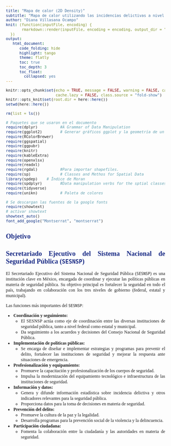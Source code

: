 ```yaml
---
title: "Mapa de calor (2D Density)"
subtitle: "Mapa de calor utilizando las incidencias delictivas a nivel municipal"
author: "Diana Villasana Ocampo"
knit: (function(inputFile, encoding) {
       rmarkdown::render(inputFile, encoding = encoding, output_dir = "../Output/")
  })
output:
   html_document:
      code_folding: hide
      highlight: tango
      theme: flatly
      toc: true
      toc_depth: 3
      toc_float:
        collapsed: yes
---
```


```{=html}
<style type="text/css">
body {
text-align: justify;
font-style: normal;
font-family: "Montserrat";
font-size: 12px
}
h1.title {
  font-size: 40px;
  color: #000D3B;
}
h1 {
  color: #B6854D;
}
h2 {
  color: #172984;
}
h3 {
  color: #172984;
}
</style>
```

```{=html}
<style>
.nav>li>a {
    position: relative;
    display: block;
    padding: 10px 15px;
    color: #1C3BA4
}
.nav-pills>li.active>a, .nav-pills>li.active>a:hover, .nav-pills>li>a:focus {
    color: #ffffff;
    background-color: #09C2BC
}
</style>
```

```{=html}
<style>
.tile1-text {
    position: relative;
    display: block;
    padding: 10px 15px;
    color: #0A6A87;
    list-style: none;
}
.top1-tiles a:nth-of-type(1):hover, .top-tiles1 a:nth-of-type(1):focus{
    color: #ffffff;
    background: #0A6A87
}
</style>
```

```{=html}
<style>
.tile2-text {
    position: relative;
    display: block;
    padding: 10px 15px;
    color: #0A6CC8;
    list-style: none;
}
.top2-tiles a:nth-of-type(1):hover, .top2-tiles a:nth-of-type(1):focus{
    color: #ffffff;
    background: #0A6CC8
}
</style>
```

```{=html}
<style>
.math {
  font-size: 15px;
  color: #B6854D;
}
</style>
```


```r
knitr::opts_chunk$set(echo = TRUE, message = FALSE, warning = FALSE, cache = TRUE, 
                      cache.lazy = FALSE, class.source = "fold-show")
knitr::opts_knit$set(root.dir = here::here())
setwd(here::here())
```

```r
rm(list = ls())
```

```r
# Paquetes que se usaron en el documento 
require(dplyr)          #A Grammar of Data Manipulation 
require(ggplot2)        # Generar gráficos ggplot y la geometría de un mapa
require(RColorBrewer)
require(ggspatial)
require(ggpubr)
require(knitr)
require(kableExtra)
require(openxlsx)
require(readxl)
require(rgdal)          #Para importar shapefiles. 
require(sp)             # Classes and Methos for Spatial Data
library(spdep)    # Índice de Moran 
require(spdplyr)        #Data manipulation verbs for the sptial classes
require(tidyverse) 
require(unikn)          # Paleta de colores
```

```r
# Se descargan las fuentes de la google fonts
require(showtext)
# activar showtext
showtext_auto()
font_add_google("Montserrat", "montserrat")
```

## Objetivo 



## Secretariado Ejecutivo del Sistema Nacional de Seguridad Pública (`SESNSP`)   

El Secretariado Ejecutivo del Sistema Nacional de Seguridad Pública (`SESNSP`) es una institución clave en México, encargada de coordinar y ejecutar las políticas públicas en materia de seguridad pública. Su objetivo principal es fortalecer la seguridad en todo el país, trabajando en colaboración con los tres niveles de gobierno (federal, estatal y municipal).

Las funciones más importantes del `SESNSP`:

* **Coordinación y seguimiento:**
    * El SESNSP actúa como eje de coordinación entre las diversas instituciones de seguridad pública, tanto a nivel federal como estatal y municipal.
    * Da seguimiento a los acuerdos y decisiones del Consejo Nacional de Seguridad Pública.
* **Implementación de políticas públicas:**
    * Se encarga de diseñar e implementar estrategias y programas para prevenir el delito, fortalecer las instituciones de seguridad y mejorar la respuesta ante situaciones de emergencia.
* **Profesionalización y equipamiento:**
    * Promueve la capacitación y profesionalización de los cuerpos de seguridad.
    * Impulsa la modernización del equipamiento tecnológico e infraestructura de las instituciones de seguridad.
* **Información y datos:**
    * Genera y difunde información estadística sobre incidencia delictiva y otros indicadores relevantes para la seguridad pública.
    * Proporciona datos para la toma de decisiones en materia de seguridad.
* **Prevención del delito:**
    * Promueve la cultura de la paz y la legalidad.
    * Desarrolla programas para la prevención social de la violencia y la delincuencia.
* **Participación ciudadana:**
    * Fomenta la colaboración entre la ciudadanía y las autoridades en materia de seguridad.

